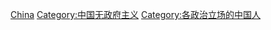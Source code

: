 {{Commonscat|Anarchists from China}}

[[Category:各国无政府主义者|China]]
[[Category:中国无政府主义|Category:中国无政府主义]]
[[Category:各政治立场的中国人|Category:各政治立场的中国人]]